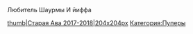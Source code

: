 
Любитель Шаурмы И йиффа 

{{Инфобокс_для_пуперов|другие_ники = Шаурма |сферы_творчества = RYTP, Furry Fandom|год_начала = 2017|имя_фамилия = Ян Артановский|дата_рождения = 2004. 16 декабря|место_проживания = Антрацит |ссылки = Канал https://www.youtube.com/channel/UCzuz6U-JY4tt_dZfS9fnMZQ?view_as=subscriber|image3 = Rovnaya.jpg}}

[[Файл:Шаурма.jpg|thumb|Старая Ава 2017-2018|204x204px]]
[[Категория:Пуперы]]